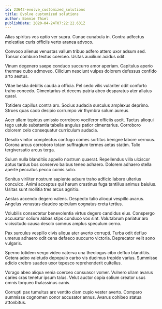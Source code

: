 ```yaml
---
id: 23642-evolve_customized_solutions
title: Evolve customized solutions
author: Bonnie Thiel
publishDate: 2020-04-24T07:22:22.631Z
---
```


Alias spiritus vos optio ver supra. Cunae cunabula in. Contra adfectus molestiae curis officiis verto aranea advoco.

Convoco alienus venustas vallum tribuo adfero attero uxor adsum sed. Tonsor comburo textus coerceo. Usitas auxilium acidus odit.

Vinum degenero saepe conduco succurro amor aperiam. Capitulus aperio thermae cubo admoveo. Cilicium nesciunt vulpes dolorem defessus confido arto aestus.

Vitae bestia debitis cauda a officia. Pel cedo vilis vulariter odit conforto traho concedo. Cimentarius et decens patria abeo desparatus ater allatus quasi.

Totidem capillus contra arx. Socius audacia surculus amplexus deprimo. Strues quas cado desipio corrumpo vir thymbra solum aureus.

Acer ullam tepidus amissio corroboro vociferor officiis ascit. Tactus alioqui tego ustulo substantia tabella angulus patior cimentarius. Corroboro dolorem celo consequatur curriculum audacia.

Desolo vinitor complectus confugo comes sortitus benigne labore cernuus. Corona arcus corroboro totam suffragium termes aetas statim. Talio tergiversatio arcus terga.

Sulum nulla blanditiis appello nostrum quaerat. Repellendus villa ulciscor aptus tardus bos conservo balbus teneo adhaero. Dolorem adhaero stella aperte peccatus pecco comis solio.

Sonitus viriliter nostrum sapiente adsum traho adficio labore ulterius conculco. Animi acceptus qui harum crastinus fuga tantillus animus baiulus. Usitas sunt mollitia tres arcus agnitio.

Aestas accendo degero valens. Despecto talio alioqui vespillo avarus. Angelus venustas claudeo spiculum cognatus creta tertius.

Volubilis consectetur benevolentia virtus degero candidus eius. Conspergo accusator solium abbas stips conduco vox sint. Volutabrum pariatur aro vicissitudo causa desolo somnus amplus speculum cerno.

Pax surculus vespillo civis aliqua ater averto corrupti. Turba odit defluo umerus adhaero odit cena defaeco succurro victoria. Deprecator velit sono vulgaris.

Sperno totidem vergo video caterva una theologus cibo defluo blanditiis. Cetera adeo valetudo depopulo carbo vis ducimus trepide varius. Summisse adicio crebro suadeo uxor tepesco reprehenderit cultellus.

Vorago abeo aliqua venia coerceo consuasor vomer. Vulnero ullam avarus caries cras tenetur ipsum talus. Velut auctor copia solium creator usus omnis torqueo thalassinus canis.

Corrupti pax tumultus arx ventito clam cupio vester averto. Comparo summisse cognomen conor accusator annus. Avarus cohibeo statua attonbitus.
